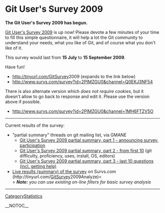 = Git User's Survey 2009 =

<b>The Git User's Survey 2009 has begun.</b>

[[http://www.survs.com/survey?id=2PIMZGU0&channel=Q0EKJ3NF54|Git User's Survey 2009]] is up now! Please devote a few minutes of your time to fill this simple questionnaire, it will help a lot the Git community to understand your needs, what you like of Git, and of course what you don't like of it.

This survey would last
from <b>15 July</b> to <b>15 September 2009</b>.

Have fun!

* http://tinyurl.com/[[GitSurvey]]2009 (expands to the link below)
* http://www.survs.com/survey?id=2PIMZGU0&channel=Q0EKJ3NF54

There is also alternate version which <i>does not require cookies</i>, but it
doesn't allow to go back to response and edit it.  
Please use the version above if possible.

* http://www.survs.com/survey?id=2PIMZGU0&channel=1MH6FTZV5O

----
Current results of the survey:

* "partial summary" threads on git mailing list, via GMANE
** [[http://thread.gmane.org/gmane.comp.version-control.git/124599|Git User's Survey 2009 partial summary, part 1 - announcing survey, participation]]
** [[http://thread.gmane.org/gmane.comp.version-control.git/126153|Git User's Survey 2009 partial summary, part 2 - from first 10]] (git difficulty, proficiency, uses, install, OS, editors)
** [[http://thread.gmane.org/gmane.comp.version-control.git/127632|Git User's Survey 2009 partial summary, part 3 - last 10 questions (incl. getting help)]]
* [[http://www.survs.com/shareResults?survey=2PIMZGU0&rndm=678J66QRA2|Live results (summary) of the survey]] on Survs.com (http://tinyurl.com/[[GitSurvey]]2009Analyze)<<BR>> <b><i>Note:</b> you can use existing on-line filters for basic survey analysis</i>

----
[[CategoryStatistics]]

__NOTOC__